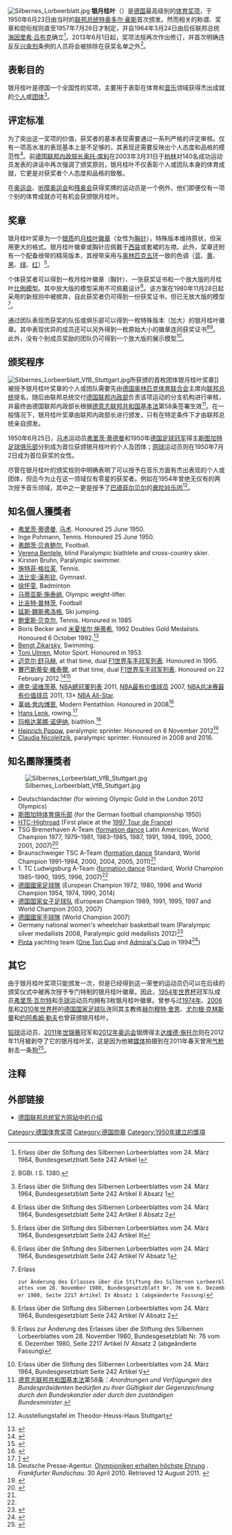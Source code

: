 [[File:Silbernes_Lorbeerblatt.jpg|thumb]]
'''银月桂叶'''（{{lang-de|'''Silbernes Lorbeerblatt'''}}）是[[德国|德国]]最高级别的[[体育|体育]][[奖项|奖项]]，于1950年6月23日由当时的[[德國聯邦總統|联邦总统]][[特奥多尔·豪斯|特奥多尔·豪斯]]首次颁发。然而相关的称谓、奖章和勋衔规则直至1957年7月26日才制定，并自1964年3月24日由后任联邦总统[[海因里希·吕布克|海因里希·吕布克]]确立<ref>{{de}}Erlass über die Stiftung des Silbernen Lorbeerblattes vom 24. März 1964, Bundesgesetzblatt Seite 242 Artikel I</ref>。2013年6月1日起，奖项法规再次作出修订，并首次明确违反反[[兴奋剂|兴奋剂]]条例的人员将会被排除在获奖名单之外<ref>{{de}}BGBl. I S. 1380.</ref>。

==表彰目的==
银月桂叶是德国一个全国性的奖项，主要用于表彰在体育和[[音乐|音乐]]领域获得杰出成就的[[个人|个人]]或[[团体|团体]]<ref>{{de}}Erlass über die Stiftung des Silbernen Lorbeerblattes vom 24. März 1964, Bundesgesetzblatt Seite 242 Artikel II Absatz 1</ref>。

==评定标准==
为了突出这一奖项的价值，获奖者的基本表现需要通过一系列严格的评定审核。仅有一项高水准的表现基本上是不足够的，其表现还需要反映出个人态度和品格的模范性<ref>{{de}}Erlass über die Stiftung des Silbernen Lorbeerblattes vom 24. März 1964, Bundesgesetzblatt Seite 242 Artikel II Absatz 2</ref>。前[[德國聯邦內政部|德国联邦内政部长]][[奥托·席利|奥托·席利]]在2003年3月31日于[[柏林|柏林]]对140名成功运动员发表的讲话中再次强调了颁奖原则，银月桂叶不仅表彰个人或团队本身的体育成就，它更是对获奖者个人态度和品格的致敬。

在[[奥运会|奥运会]]、[[聽障奧林匹克運動會|听障奥运会]]和[[残奥会|残奥会]]获得奖牌的运动员是一个例外，他们即便仅有一项个别的体育成就亦可有机会获颁银月桂叶。

==奖章==
银月桂叶奖章为一个[[银|银质]]的[[月桂叶|月桂叶]][[徽章|徽章]]（女性为[[胸针|胸针]]），特殊版本维持原状，但采用更大的格式。银月桂叶徽章或胸针应佩戴于[[西装|西装]]或套裙的左襟。此外，奖章还附有一个配备绶带的精简版本，其绶带采用与[[奥林匹克五环|奥林匹克五环]]一致的色调（[[蓝|蓝]]、[[黄|黄]]、[[黑|黑]]、[[绿|绿]]、[[红|红]]）<ref>{{de}}Erlass über die Stiftung des Silbernen Lorbeerblattes vom 24. März 1964, Bundesgesetzblatt Seite 242 Artikel III</ref>。

个体获奖者可以得到一枚月桂叶徽章（胸针）、一张获奖证书和一个放大版的月桂叶[[比例模型|比例模型]]。其中放大版的模型采用不可佩戴设计<ref>{{de}}Erlass über die Stiftung des Silbernen Lorbeerblattes vom 24. März 1964, Bundesgesetzblatt Seite 242 Artikel IV Absatz 1</ref>。该方案在1980年11月28日起采用的新规则中被摈弃，自此获奖者仍可得到一份获奖证书，但已无放大版的模型<ref>{{de}}Erlass
 zur Änderung des Erlasses über die Stiftung des Silbernen Lorbeerblattes vom 28. November 1980, Bundesgesetzblatt Nr. 76 vom 6. Dezember 1980, Seite 2217 Artikel IV Absatz 1 (abgeänderte Fassung)</ref>。

通过团队表现而获奖的队伍或俱乐部可以得到一枚特殊版本（加大）的银月桂叶徽章。其中表现优异的成员还可以另外得到一枚原始大小的徽章连同获奖证书<ref>{{de}}Erlass über die Stiftung des Silbernen Lorbeerblattes vom 24. März 1964, Bundesgesetzblatt Seite 242 Artikel IV Absatz 2</ref><ref>{{de}}Erlass zur Änderung des Erlasses über die Stiftung des Silbernen Lorbeerblattes vom 28. November 1980, Bundesgesetzblatt Nr. 76 vom 6. Dezember 1980, Seite 2217 Artikel IV Absatz 2 (abgeänderte Fassung)</ref>。此外，没有个别成员奖励的团队仍可得到一个放大版的展示模型<ref>Erlass über die Stiftung des Silbernen Lorbeerblattes vom 24. März 1964, Bundesgesetzblatt Seite 242 Artikel V</ref>。

==颁奖程序==
[[File:Silbernes_Lorbeerblatt_VfB_Stuttgart.jpg|thumb]]所获颁的首枚团体银月桂叶奖章]]
被授予银月桂叶奖章的个人或团队需要先由[[德国奥林匹克体育联合会|德国奥林匹克体育联合会]]主席向[[德国联邦总统|联邦总统]]提名，随后由联邦总统交付[[德国联邦内政部|德国联邦内政部]]负责该项运动的分支机构进行审核，并最终由德国联邦内政部长根据[[德意志联邦共和国基本法|德意志联邦共和国基本法]]第58条签署生效<ref>[[德意志联邦共和国基本法|德意志联邦共和国基本法]]第58条：''Anordnungen und Verfügungen des Bundespräsidenten bedürfen zu ihrer Gültigkeit der Gegenzeichnung durch den Bundeskanzler oder durch den zuständigen Bundesminister''.</ref>。在一般情况下，银月桂叶奖章由联邦内政部长进行颁发，只有在特定条件下才由联邦总统亲自颁发。

1950年6月25日，[[马术|马术]]运动员[[弗里茨·蒂德曼|弗里茨·蒂德曼]]和1950年[[德国足球冠军|德国足球冠军]]得主[[斯图加特足球俱乐部|斯图加特足球俱乐部]]分别成为首位获颁银月桂叶的个人及团体；[[网球|网球]]运动员{{link-de|英格·波曼|Inge Pohmann}}则在1950年7月2日成为首位获奖的女性。

尽管在银月桂叶的颁奖规则中明确表明了可以授予在音乐方面有杰出表现的个人或团体，但迄今为止在这一领域仅有零星的获奖者。例如在1954年曾绝无仅有的两次授予音乐领域，其中之一更是授予了[[巴德菲尔贝尔|巴德菲尔贝尔]]的[[曼陀铃乐团|曼陀铃乐团]]<ref>{{de}}Ausstellungstafel im Theodor-Heuss-Haus Stuttgart</ref>。
==知名個人獲獎者==
* [[弗里茨·蒂德曼|弗里茨·蒂德曼]], [[马术|马术]]. Honoured 25 June 1950.
* Inge Pohmann, Tennis. Honoured 25 June 1950.
* [[弗朗茨·贝肯鲍尔|弗朗茨·贝肯鲍尔]], Football.
* [[Verena_Bentele|Verena Bentele]], blind Paralympic biathlete and cross-country skier. 
* Kirsten Bruhn, Paralympic swimmer.
* [[施特菲·格拉芙|施特菲·格拉芙]], Tennis.
* [[法比安·漢布钦|法比安·漢布钦]], Gymnast.
* [[徐怀雯|徐怀雯]], Badminton
* [[马蒂亚斯·施泰纳|马蒂亚斯·施泰纳]], Olympic weight-lifter.
* [[比吉特·普林茨|比吉特·普林茨]], Football
* [[延斯·魏斯弗洛格|延斯·魏斯弗洛格]], Ski jumping.
* [[鲍里斯·贝克尔|鲍里斯·贝克尔]], Tennis. Honoured in 1985
* Boris Becker and [[米夏埃尔·施蒂希|米夏埃尔·施蒂希]], 1992 Doubles Gold Medalists. Honoured 6 October 1992.<ref>{{cite web|url=http://sammlung.sportmuseum.de/olympische-sommerspiele/urkunde-zum-silbernen-lorbeerblatt-boris-becker-michael-stich/ |title=Urkunde zum Silbernen Lorbeerblatt – Boris Becker, Michael Stich |publisher=Deutsches Sport & Olympia Museum |date=8 July 2009 |accessdate=2013-02-06}}</ref>
* [[Bengt_Zikarsky|Bengt Zikarsky]], Swimming.
* [[Toni_Ulmen|Toni Ulmen]], Motor Sport. Honoured in 1953
* [[迈克尔·舒马赫|迈克尔·舒马赫]], at that time, dual [[F1世界车手冠军列表|F1世界车手冠军列表]]. Honoured in 1995.
* [[賽巴斯蒂安·維泰爾|賽巴斯蒂安·維泰爾]], at that time, dual [[F1世界车手冠军列表|F1世界车手冠军列表]]. Honoured on 22 February 2012.<ref>{{cite web |url=http://www.jamesallenonf1.com/2012/02/vettel-honoured-by-german-nation/ |title=Vettel Honoured by German Nation |publisher=James Allen on F1 |date=24 February 2012 |accessdate=2013-02-06 |archive-date=2013-01-30 |archive-url=https://web.archive.org/web/20130130213655/http://www.jamesallenonf1.com/2012/02/vettel-honoured-by-german-nation/ |dead-url=no }}</ref><ref>{{cite web |url=http://www.motorsport-total.com/f1/splitter/2012/02/Vettel_erhaelt_Silbernes_Lorbeerblatt_Grosse_Ehre_12022401.html |title=Vettel erhält Silbernes Lorbeerblatt: "Große Ehre" |publisher=Motorsport-total.com |date=24 February 2012 |accessdate=2013-02-06 |archive-date=2012-07-04 |archive-url=https://web.archive.org/web/20120704232705/http://www.motorsport-total.com/f1/splitter/2012/02/Vettel_erhaelt_Silbernes_Lorbeerblatt_Grosse_Ehre_12022401.html |dead-url=no }}</ref>
* [[德克·诺维茨基|德克·诺维茨基]], [[NBA總冠軍列表|NBA總冠軍列表]] 2011, [[NBA最有价值球员|NBA最有价值球员]] 2007, [[NBA总决赛最有价值球员|NBA总决赛最有价值球员]] 2011, 13× [[List_of_NBA_All-Stars|NBA All-Star]].
* [[莱纳·舍内博恩|莱纳·舍内博恩]], Modern Pentathlon. Honoured in 2008<ref>{{cite web |url=http://www.london2012.com/athlete/schoneborn-lena-1103959/ |title=Lena Schoneborn – Modern Pentathlon |publisher=London 2012 |date= |accessdate=2013-02-06 |deadurl=yes |archiveurl=https://web.archive.org/web/20130123122052/http://www.london2012.com/athlete/schoneborn-lena-1103959/ |archivedate=2013-01-23 }}</ref>
*[[Hans_Lenk|Hans Lenk]], rowing.<ref>[http://www.ioa.leeds.ac.uk/1960s/64205.htm] {{webarchive |url=https://web.archive.org/web/20110610070447/http://www.ioa.leeds.ac.uk/1960s/64205.htm |date=10 June 2011 }}</ref>
*[[玛格达莱娜·诺伊纳|玛格达莱娜·诺伊纳]], biathlon.<ref name="lorbeer">Deutsche Presse-Agentur. [http://www.fr-online.de/sport/olympioniken-erhalten-hoechste-ehrung/-/1472784/2715472/-/index.html Olympioniken erhalten höchste Ehrung] {{Wayback|url=http://www.fr-online.de/sport/olympioniken-erhalten-hoechste-ehrung/-/1472784/2715472/-/index.html |date=20100914140719 }}. ''Frankfurter Rundschau''. 30 April 2010. Retrieved 12 August 2011. {{de icon}}</ref>
*[[Heinrich_Popow|Heinrich Popow]], paralympic sprinter. Honoured on 6 November 2012<ref>{{cite web |url=http://www.leverkusen.com/presse/db/presse.php?view=00006319 |title="Silbernes Lorbeerblatt" vom Bundespräsidenten für fünf TSV-Medaillengewinner |publisher=Leverkusen.com |date=17 March 2005 |accessdate=2013-02-06 |archive-date=2013-04-01 |archive-url=https://web.archive.org/web/20130401132059/http://leverkusen.com/presse/db/presse.php?view=00006319 |dead-url=yes }}</ref>
* [[Claudia_Nicoleitzik|Claudia Nicoleitzik]], paralympic sprinter. Honoured in 2008 and 2016.

==知名團隊獲獎者==
[[File:Silbernes_Lorbeerblatt_VfB_Stuttgart.jpg|thumb]]
* Deutschlandachter (for winning Olympic Gold in the London 2012 Olympics)
* [[斯图加特体育俱乐部|斯图加特体育俱乐部]] (for the German football championship 1950)
* [[HTC-Highroad|HTC-Highroad]] (First place at the [[1997_Tour_de_France|1997 Tour de France]])
* TSG Bremerhaven A-Team ([[formation_dance|formation dance]] Latin American, World Champion 1977, 1979–1981, 1983–1985, 1987, 1991, 1994, 1995, 2000, 2001, 2007)<ref name="formationen.de">{{cite web |url=http://www.formationen.de/content/historie/internationalemeister.html |title=Historie: Internationale Meister |publisher=Formationstanzsport in Deutschland |date= |accessdate=2013-02-06 |deadurl=yes |archiveurl=https://web.archive.org/web/20130823040042/http://www.formationen.de/content/historie/internationalemeister.html |archivedate=2013-08-23 }}</ref>
* Braunschweiger TSC A-Team ([[formation_dance|formation dance]] Standard, World Champion 1991–1994, 2000, 2004, 2005, 2011)<ref name="formationen.de"/>
* 1. TC Ludwigsburg A-Team ([[formation_dance|formation dance]] Standard, World Champion 1985–1990, 1995, 1996, 2007)<ref name="formationen.de"/>
* [[德國國家足球隊|德國國家足球隊]] (European Champion 1972, 1980, 1996 and World Champion 1954, 1974, 1990, 2014)
* [[德国国家女子足球队|德国国家女子足球队]] (European Champion 1989, 1991, 1995, 1997 and World Champion 2003, 2007)
* [[德國國家手球隊|德國國家手球隊]] (World Champion 2007)
* Germany national women's wheelchair basketball team (Paralympic silver medallists 2008, Paralympic gold medallists 2012)<ref>{{cite web |title=''Verleihung des Silbernen Lorbeerblattes'' |language=de |date=7 November 2012 |publisher=Bundespräsidialamt |url=http://www.bundespraesident.de/SharedDocs/Berichte/DE/Joachim-Gauck/2012/11/121107-Silbernes-Lorbeerblatt.html |accessdate=6 February 2013 |archive-url=https://web.archive.org/web/20181119224654/https://www.bundespraesident.de/SharedDocs/Berichte/DE/Joachim-Gauck/2012/11/121107-Silbernes-Lorbeerblatt.html |archive-date=2018-11-19 |dead-url=yes }}</ref>
* [[Pinta_(yacht)|Pinta]] yachting team ([[One_Ton_Cup|One Ton Cup]] and [[Admiral's_Cup|Admiral's Cup]] in 1994<ref name="Lorbeer_für_alle">{{cite news|title=Lorbeer für alle|url=http://www.seiten.faz-archiv.de/faz/19940702/f19940702glo01--100.html|accessdate=17 May 2012|newspaper=Frankfurter Allgemeine Zeitung|date=2 July 1994|archive-date=2014-01-09|archive-url=https://web.archive.org/web/20140109232350/http://www.seiten.faz-archiv.de/faz/19940702/f19940702glo01--100.html|dead-url=no}}</ref>)

==其它==
由于银月桂叶奖项只能颁发一次，但是已经得到这一荣誉的运动员仍可以在后续的颁奖仪式中被再次授予专门特制的银月桂叶徽章。因此，[[1954年世界杯|1954年世界杯]]冠军队成员[[弗里茨·瓦尔特|弗里茨·瓦尔特]]和[[手球|手球]]运动员{{link-de|埃尔哈德·伍德里希|Erhard Wunderlich }}均拥有3枚银月桂叶徽章。曾参与过[[1974年世界盃足球賽|1974年]]、[[2006年世界杯足球赛|2006年]]和[[2010年世界杯|2010年世界杯]]的[[德国国家足球队|德国国家足球队]]连同其主教练[[赫尔穆特·舍恩|赫尔穆特·舍恩]]、[[尤尔根·克林斯曼|尤尔根·克林斯曼]]和[[约阿希姆·勒夫|约阿希姆·勒夫]]也曾获颁银月桂叶。

[[铅球|铅球]]运动员、[[2011年世界田徑錦標賽|2011年世锦赛]]冠军和[[2012年奥林匹克运动会|2012年奥运会]]银牌得主[[达维德·施托尔|达维德·施托尔]]则在2012年11月被剥夺了它的银月桂叶奖，这是因为他被[[大眾媒體|媒体]]拍摄到在2011年春天曾用[[气枪|气枪]]射击一条[[狗|狗]]<ref>{{de}}{{cite web | title=Nach Schuss auf Hund kein Silbernes Lorbeerblatt für David Storl | author= | date=2012-11-09 | work=FreiePresse.de | url=http://www.freiepresse.de/SPORT/Nach-Schuss-auf-Hund-kein-Silbernes-Lorbeerblatt-fuer-David-Storl-artikel8151354.php | accessdate=2012-11-09 | archive-date=2012-11-14 | archive-url=https://web.archive.org/web/20121114055040/http://www.freiepresse.de/SPORT/Nach-Schuss-auf-Hund-kein-Silbernes-Lorbeerblatt-fuer-David-Storl-artikel8151354.php | dead-url=no }}</ref>。

==注释==
{{reflist}}

==外部链接==
* {{de}}[http://www.bundespraesident.de/DE/Amt-und-Aufgaben/Orden-und-Ehrungen/Silbernes-Lorbeerblatt/silbernes-lorbeerblatt.html 德国联邦总统官方网站中的介绍] {{Wayback|url=http://www.bundespraesident.de/DE/Amt-und-Aufgaben/Orden-und-Ehrungen/Silbernes-Lorbeerblatt/silbernes-lorbeerblatt.html |date=20130925215653 }}

[[Category:德国体育奖项|Category:德国体育奖项]]
[[Category:德国勋章|Category:德国勋章]]
[[Category:1950年建立的獎項|Category:1950年建立的獎項]]
